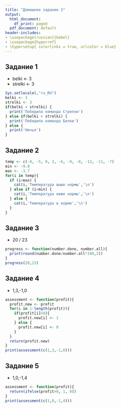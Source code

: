 ---
title: "Домашнее задание 2"
output:
  html_document:
    df_print: paged
  pdf_document: default
header-includes:
- \usepackage[russian]{babel}
- \usepackage{hyperref}
- \hypersetup{ colorlinks = true, urlcolor = blue}
---

## Задание 1
* belki <- 3
* strelki <- 3
```{r, echo=FALSE}
Sys.setlocale(,"ru_RU")
belki <- 3
strelki <- 3
if(belki < strelki) {
  print('Победила команда Стрелки')
} else if(belki > strelki) {
  print('Победила команда Белки')
} else {
  print('Ничья')
}
```
## Задание 2

```{r, echo=FALSE}
temp <- c(-8, -5, 0, 2, -6, -9, -8, -12, -11, -7)
min <- -9.8
max <- -3.7
for(i in temp){
  if (i>max) {
    cat(i,'Температура выше нормы','\n')
  } else if (i<min) {
    cat(i,'Температура ниже нормы','\n')
  } else {
    cat(i,'Температура в норме','\n')
  }
}
```

## Задание 3
* 20 / 23
```{r, echo=FALSE}
progress <- function(number.done, number.all){
  print(round(number.done/number.all*100,2))
}
progress(20,23)
```

## Задание 4
* 1,3,-1,0
```{r, echo=FALSE}
assessment <- function(profit){
  profit.new <- profit
  for(i in 1:length(profit)){
    if(profit[i]>0){
      profit.new[i] <- 1
    } else {
      profit.new[i] <- 0
    }
  }
  return(profit.new)
}
print(assessment(c(1,3,-1,0)))
```

## Задание 5
* 1,0,-1,4
```{r, echo=FALSE}
assessment <- function(profit){
  return(ifelse(profit>0, 1, 0))
}
print(assessment(c(1,0,-1,4)))
```

